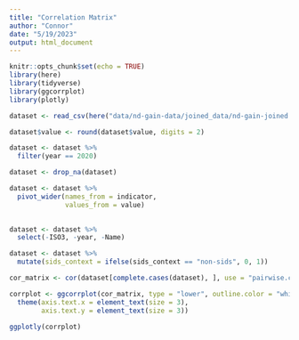 ```yaml
---
title: "Correlation Matrix"
author: "Connor"
date: "5/19/2023"
output: html_document
---
```


```r
knitr::opts_chunk$set(echo = TRUE)
library(here)
library(tidyverse)
library(ggcorrplot)
library(plotly)
```

```r
dataset <- read_csv(here("data/nd-gain-data/joined_data/nd-gain-joined.csv"))
```

```r
dataset$value <- round(dataset$value, digits = 2)
```

```r
dataset <- dataset %>% 
  filter(year == 2020)
```

```r
dataset <- drop_na(dataset)
```

```r
dataset <- dataset %>% 
  pivot_wider(names_from = indicator, 
              values_from = value)
  
```

```r
dataset <- dataset %>% 
  select(-ISO3, -year, -Name)
```

```r
dataset <- dataset %>%
  mutate(sids_context = ifelse(sids_context == "non-sids", 0, 1))
```

```r
cor_matrix <- cor(dataset[complete.cases(dataset), ], use = "pairwise.complete.obs")
```

```r
corrplot <- ggcorrplot(cor_matrix, type = "lower", outline.color = "white") +
  theme(axis.text.x = element_text(size = 3),
        axis.text.y = element_text(size = 3))
```

```r
ggplotly(corrplot)
```

